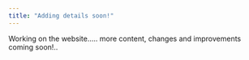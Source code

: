 ```yaml
---
title: "Adding details soon!"
---
```


Working on the website..... more content, changes and improvements coming soon!..
